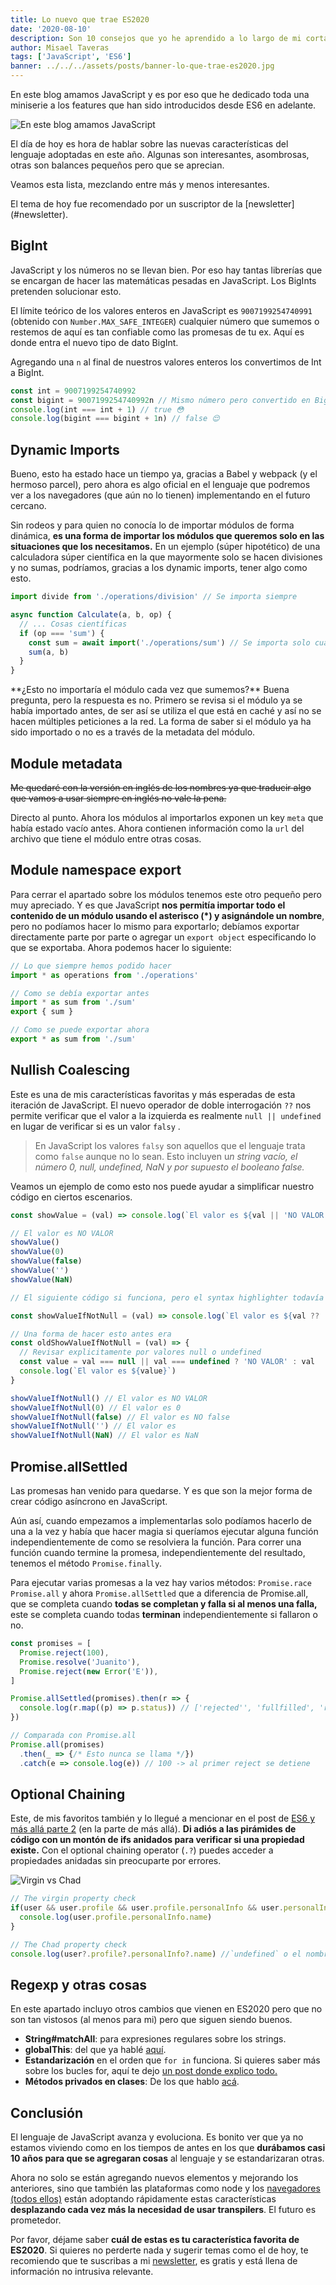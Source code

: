 ```yaml
---
title: Lo nuevo que trae ES2020
date: '2020-08-10'
description: Son 10 consejos que yo he aprendido a lo largo de mi corta vida pero que me falta ponerlas en práctica y que creo que podrían beneficiarte también y así me sirven a mi también de recordatorio.
author: Misael Taveras
tags: ['JavaScript', 'ES6']
banner: ../../../assets/posts/banner-lo-que-trae-es2020.jpg
---
```


En este blog amamos JavaScript y es por eso que he dedicado toda una miniserie a los features que han sido introducidos desde ES6 en adelante.

![En este blog amamos JavaScript](../../../assets/posts/amamos-javascript.png)

El día de hoy es hora de hablar sobre las nuevas características del lenguaje adoptadas en este año. Algunas son interesantes, asombrosas, otras son balances pequeños pero que se aprecian.

Veamos esta lista, mezclando entre más y menos interesantes.

<Admonition type="disclaimer">
  El tema de hoy fue recomendado por un suscriptor de la [newsletter](#newsletter).
</Admonition>

## BigInt

JavaScript y los números no se llevan bien. Por eso hay tantas librerías que se encargan de hacer las matemáticas pesadas en JavaScript. Los BigInts pretenden solucionar esto.

El límite teórico de los valores enteros en JavaScript es `9007199254740991` (obtenido con `Number.MAX_SAFE_INTEGER`)  cualquier número que sumemos o restemos de aquí es tan confiable como las promesas de tu ex. Aquí es donde entra el nuevo tipo de dato BigInt. 

Agregando una `n` al final de nuestros valores enteros los convertimos de Int a BigInt.

```js
const int = 9007199254740992
const bigint = 9007199254740992n // Mismo número pero convertido en BigInt
console.log(int === int + 1) // true 😳
console.log(bigint === bigint + 1n) // false 😌
```

## Dynamic Imports

Bueno, esto ha estado hace un tiempo ya, gracias a Babel y webpack (y el hermoso parcel), pero ahora es algo oficial en el lenguaje que podremos ver a los navegadores (que aún no lo tienen) implementando en el futuro cercano.

Sin rodeos y para quien no conocía lo de importar módulos de forma dinámica, **es una forma de importar los módulos que queremos solo en las situaciones que los necesitamos.** En un ejemplo (súper hipotético) de una calculadora súper científica en la que mayormente solo se hacen divisiones y no sumas, podríamos, gracias a los dynamic imports, tener algo como esto.

```js
import divide from './operations/division' // Se importa siempre

async function Calculate(a, b, op) {
  // ... Cosas científicas
  if (op === 'sum') {
    const sum = await import('./operations/sum') // Se importa solo cuando se hace suma
    sum(a, b)
  }
}
```

<Admonition type="info">
  **¿Esto no importaría el módulo cada vez que sumemos?** Buena pregunta, pero la respuesta es no. Primero se revisa si el módulo ya se había importado antes, de ser así se utiliza el que está en caché y así no se hacen múltiples peticiones a la red. La forma de saber si el módulo ya ha sido importado o no es a través de la metadata del módulo.
</Admonition>

## Module metadata

~~Me quedaré con la versión en inglés de los nombres ya que traducir algo que vamos a usar siempre en inglés no vale la pena.~~

Directo al punto. Ahora los módulos al importarlos exponen un key `meta` que había estado vacío antes. Ahora contienen información como la `url` del archivo que tiene el módulo entre otras cosas.

## Module namespace export

Para cerrar el apartado sobre los módulos tenemos este otro pequeño pero muy apreciado. Y es que JavaScript **nos permitía importar todo el contenido de un módulo usando el asterisco (*) y asignándole un nombre**, pero no podíamos hacer lo mismo para exportarlo; debíamos exportar directamente parte por parte o agregar un `export object` especificando lo que se exportaba. Ahora podemos hacer lo siguiente:

```js
// Lo que siempre hemos podido hacer
import * as operations from './operations'

// Como se debía exportar antes
import * as sum from './sum'
export { sum }

// Como se puede exportar ahora
export * as sum from './sum'
```

## Nullish Coalescing

Este es una de mis características favoritas y más esperadas de esta iteración de JavaScript. El nuevo operador de doble interrogación `??` nos permite verificar que el valor a la izquierda es realmente `null || undefined` en lugar de verificar si es un valor `falsy` .

> En JavaScript los valores `falsy` son aquellos que el lenguaje trata como `false` aunque no lo sean. Esto incluyen u*n string vacío, el número 0, null, undefined, NaN y por supuesto el booleano false.*

Veamos un ejemplo de como esto nos puede ayudar a simplificar nuestro código en ciertos escenarios.

```js
const showValue = (val) => console.log(`El valor es ${val || 'NO VALOR'}`)

// El valor es NO VALOR
showValue()
showValue(0)
showValue(false)
showValue('')
showValue(NaN)

// El siguiente código si funciona, pero el syntax highlighter todavía no conoce esta sintaxis.

const showValueIfNotNull = (val) => console.log(`El valor es ${val ?? 'NO VALOR'}`)

// Una forma de hacer esto antes era
const oldShowValueIfNotNull = (val) => {
  // Revisar explicitamente por valores null o undefined
  const value = val === null || val === undefined ? 'NO VALOR' : val
  console.log(`El valor es ${value}`)
}

showValueIfNotNull() // El valor es NO VALOR
showValueIfNotNull(0) // El valor es 0
showValueIfNotNull(false) // El valor es NO false
showValueIfNotNull('') // El valor es
showValueIfNotNull(NaN) // El valor es NaN

```

## Promise.allSettled

Las promesas han venido para quedarse. Y es que son la mejor forma de crear código asíncrono en JavaScript.

Aún así, cuando empezamos a implementarlas solo podíamos hacerlo de una a la vez y había que hacer magia si queríamos ejecutar alguna función independientemente de como se resolviera la función. Para correr una función cuando termine la promesa, independientemente del resultado, tenemos el método `Promise.finally`.

Para ejecutar varias promesas a la vez hay varios métodos: `Promise.race` `Promise.all` y ahora `Promise.allSettled` que a diferencia de Promise.all, que se completa cuando **todas se completan y falla si al menos una falla,** este se completa cuando todas **terminan** independientemente si fallaron o no.

```js
const promises = [
  Promise.reject(100),
  Promise.resolve('Juanito'),
  Promise.reject(new Error('E')),
]

Promise.allSettled(promises).then(r => {
  console.log(r.map((p) => p.status)) // ['rejected'', 'fullfilled', 'rejected']
})

// Comparada con Promise.all
Promise.all(promises)
  .then(_ => {/* Esto nunca se llama */})
  .catch(e => console.log(e)) // 100 -> al primer reject se detiene
```

## Optional Chaining

Este, de mis favoritos también y lo llegué a mencionar en el post de [ES6 y más allá parte 2](javascript-todo-lo-nuevo-desde-es6-hasta-hoy-parte-2#optional-chaining) (en la parte de más allá). **Di adiós a las pirámides de código con un montón de ifs anidados para verificar si una propiedad existe.** Con el optional chaining operator (`.?`) puedes acceder a propiedades anidadas sin preocuparte por errores.

![Virgin vs Chad](../../../assets/posts/virgin-vs-chad.png)

```js
// The virgin property check
if(user && user.profile && user.profile.personalInfo && user.personalInfo.name) {
  console.log(user.profile.personalInfo.name)
}

// The Chad property check
console.log(user?.profile?.personalInfo?.name) //`undefined` o el nombre del usuario
```

## Regexp y otras cosas

En este apartado incluyo otros cambios que vienen en ES2020 pero que no son tan vistosos (al menos para mi) pero que siguen siendo buenos.

- **String#matchAll**: para expresiones regulares sobre los strings.
- **globalThis**: del que ya hablé [aquí](javascript-todo-lo-nuevo-desde-es6-hasta-hoy-parte-2#otras-cosas-para-el-futuro-de-javascript).
- **Estandarización** en el orden que `for in` funciona. Si quieres saber más sobre los bucles for, aquí te dejo [un post donde explico todo.](domina-todos-los-bucles-for-en-que-hay-en-java-script)
- **Métodos privados en clases**: De los que hablo [acá](javascript-todo-lo-nuevo-desde-es6-hasta-hoy-parte-2#metodos-estaticos-y-valores-privados-en-clases).

## Conclusión

El lenguaje de JavaScript avanza y evoluciona. Es bonito ver que ya no estamos viviendo como en los tiempos de antes en los que **durábamos casi 10 años para que se agregaran cosas** al lenguaje y se estandarizaran otras.

Ahora no solo se están agregando nuevos elementos y mejorando los anteriores, sino que también las plataformas como node y los [navegadores (todos ellos)](https://open.spotify.com/episode/0gq4CLCRwVUuwTXjmIHraM) están adoptando rápidamente estas características **desplazando cada vez más la necesidad de usar transpilers**. El futuro es prometedor.

Por favor, déjame saber **cuál de estas es tu característica favorita de ES2020**. Si quieres no perderte nada y sugerir temas como el de hoy, te recomiendo que te suscribas a mi [newsletter](#newsletter), es gratis y está llena de información no intrusiva relevante.
